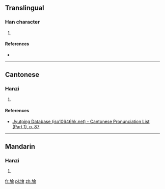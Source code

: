 ==Translingual==

===Han character===
{{Han char|rn=32|rad=土|as=08|sn=11|four=|canj=GOMB|ids=⿰土侖}}

# {{defn|Han|sort=土08}}

====References====
* {{Han ref|kx=0230.330|dkj=05173|dj=0466.380|hdz=10455.050|uh=57E8|ud=22504}}

----

==Cantonese==

===Hanzi===
{{yue-hanzi|jyut=[[leon4]]|y=leun4}}

# {{defn|lang=yue|sort=土08}}

====References====
* [http://www.iso10646hk.net/jp/document/download.jsp Jyutping Database (iso10646hk.net) - Cantonese Pronunciation List (Part 1), p. 87]

----

==Mandarin==

===Hanzi===
{{cmn-hanzi|pin=[[lǔn]] ([[lun3]])|wg=lun<sup>3</sup>}}

# {{defn|lang=cmn|sort=土08}}

[[fr:埨]]
[[pl:埨]]
[[zh:埨]]